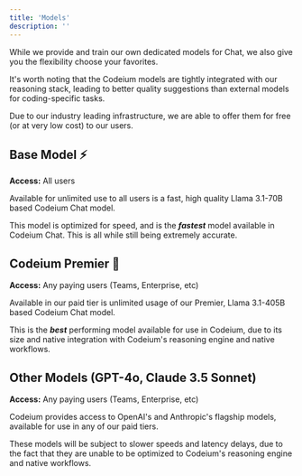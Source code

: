 ```yaml
---
title: 'Models'
description: ''
---
```


While we provide and train our own dedicated models for Chat, we also give you the flexibility choose your favorites.

It's worth noting that the Codeium models are tightly integrated with our reasoning stack, leading to better quality suggestions than external models for coding-specific tasks. 

Due to our industry leading infrastructure, we are able to offer them for free (or at very low cost) to our users.  


## Base Model ⚡

**Access:** All users

Available for unlimited use to all users is a fast, high quality Llama 3.1-70B based Codeium Chat model.

This model is optimized for speed, and is the **_fastest_** model available in Codeium Chat. This is all while still being extremely accurate.



## Codeium Premier 🚀


**Access:** Any paying users (Teams, Enterprise, etc)

Available in our paid tier is unlimited usage of our Premier, Llama 3.1-405B based Codeium Chat model. 

This is the **_best_** performing model available for use in Codeium, due to its size and native integration with Codeium's reasoning engine and native workflows. 

## Other Models (GPT-4o, Claude 3.5 Sonnet)

**Access:** Any paying users (Teams, Enterprise, etc)

Codeium provides access to OpenAI's and Anthropic's flagship models, available for use in any of our paid tiers. 

These models will be subject to slower speeds and latency delays, due to the fact that they are unable to be optimized to Codeium's reasoning engine and native workflows. 



